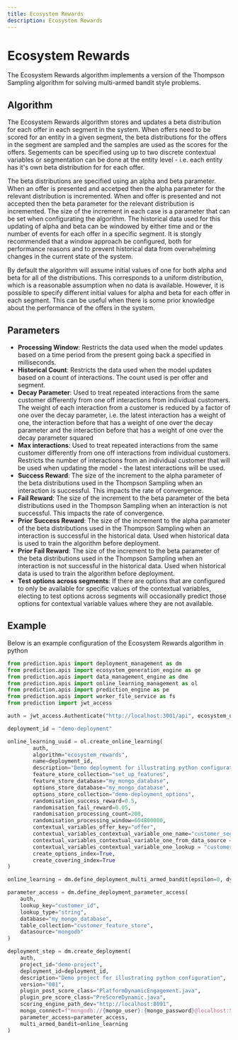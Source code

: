 ```yaml
---
title: Ecosystem Rewards
description: Ecosystem Rewards
---
```


# Ecosystem Rewards

The Ecosystem Rewards algorithm implements a version of the Thompson Sampling algorithm for solving multi-armed bandit style problems.

## Algorithm

The Ecosystem Rewards algorithm stores and updates a beta distribution for each offer in each segment in the system. When offers need to be scored for an entity in a given segment, the beta distributions for the offers in the segment are sampled and the samples are used as the scores for the offers. Segements can be specified using up to two discrete contextual variables or segmentation can be done at the entity level - i.e. each entity has it's own beta distribution for for each offer.

The beta distributions are specified using an alpha and beta parameter. When an offer is presented and accetped then the alpha parameter for the relevant distribution is incremented. When and offer is presented and not accepted then the beta parameter for the relevant distribution is incremented. The size of the increment in each case is a parameter that can be set when configurating the algorithm. The historical data used for this updating of alpha and beta can be windowed by either time and or the number of events for each offer in a specific segment. It is stongly recommended that a window approach be configured, both for performance reasons and to prevent historical data from overwhelming changes in the current state of the system.

By default the algorithm will assume initial values of one for both alpha and beta for all of the distributions. This corresponds to a uniform distribution, which is a reasonable assumption when no data is available. However, it is possible to specify different initial values for alpha and beta for each offer in each segment. This can be useful when there is some prior knowledge about the performance of the offers in the system.

## Parameters

- **Processing Window**: Restricts the data used when the model updates based on a time period from the present going back a specified in milliseconds.
- **Historical Count**: Restricts the data used when the model updates based on a count of interactions. The count used is per offer and segment.
- **Decay Parameter**: Used to treat repeated interactions from the same customer differently from one off interactions from individual customers. The weight of each interaction from a customer is reduced by a factor of one over the decay parameter, i.e. the latest interaction has a weight of one, the interaction before that has a weight of one over the decay parameter and the interaction before that has a weight of one over the decay parameter squared
- **Max interactions**: Used to treat repeated interactions from the same customer differently from one off interactions from individual customers. Restricts the number of interactions from an individual customer that will be used when updating the model - the latest interactions will be used.
- **Success Reward**: The size of the increment to the alpha parameter of the beta distributions used in the Thompson Sampling when an interaction is successful. This impacts the rate of convergence.
- **Fail Reward**: The size of the increment to the beta parameter of the beta distributions used in the Thompson Sampling when an interaction is not successful. This impacts the rate of convergence.
- **Prior Success Reward**: The size of the increment to the alpha parameter of the beta distributions used in the Thompson Sampling when an interaction is successful in the historical data. Used when historical data is used to train the algorithm before deployment.
- **Prior Fail Reward**: The size of the increment to the beta parameter of the beta distributions used in the Thompson Sampling when an interaction is not successful in the historical data. Used when historical data is used to train the algorithm before deployment.
- **Test options across segments**: If there are options that are configured to only be available for specific values of the contextual variables, electing to test options across segments will occasionally predict those options for contextual variable values where they are not available.

## Example

Below is an example configuration of the Ecosystem Rewards algorithm in python

```python
from prediction.apis import deployment_management as dm
from prediction.apis import ecosystem_generation_engine as ge
from prediction.apis import data_management_engine as dme
from prediction.apis import online_learning_management as ol
from prediction.apis import prediction_engine as pe
from prediction.apis import worker_file_service as fs
from prediction import jwt_access

auth = jwt_access.Authenticate("http://localhost:3001/api", ecosystem_username, ecosystem_password)

deployment_id = "demo-deployment"

online_learning_uuid = ol.create_online_learning(
        auth,
        algorithm="ecosystem_rewards",
        name=deployment_id,
        description="Demo deployment for illustrating python configuration",
        feature_store_collection="set_up_features",
        feature_store_database="my_mongo_database",
        options_store_database="my_mongo_database",
        options_store_collection="demo-deployment_options",
        randomisation_success_reward=0.5,
        randomisation_fail_reward=0.05,
        randomisation_processing_count=200,
        randomisation_processing_window=604800000,
        contextual_variables_offer_key="offer",
        contextual_variables_contextual_variable_one_name="customer_segment",
        contextual_variables_contextual_variable_one_from_data_source = True,
        contextual_variables_contextual_variable_one_lookup = "customer_segment",
        create_options_index=True,
        create_covering_index=True
)

online_learning = dm.define_deployment_multi_armed_bandit(epsilon=0, dynamic_interaction_uuid=online_learning_uuid)

parameter_access = dm.define_deployment_parameter_access(
    auth,
    lookup_key="customer_id",
    lookup_type="string",
    database="my_mongo_database",
    table_collection="customer_feature_store",
    datasource="mongodb"
)

deployment_step = dm.create_deployment(
    auth,
    project_id="demo-project",
    deployment_id=deployment_id,
    description="Demo project for illustrating python configuration",
    version="001",
    plugin_post_score_class="PlatformDynamicEngagement.java",
    plugin_pre_score_class="PreScoreDynamic.java",
    scoring_engine_path_dev="http://localhost:8091",
    mongo_connect=f"mongodb://{mongo_user}:{mongo_password}@localhost:54445/?authSource=admin",
    parameter_access=parameter_access,
    multi_armed_bandit=online_learning
)
```
